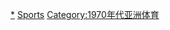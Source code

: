 {{portal box|亞洲|體育運動}}
{{Year by category
| m = 1
| c = 9
| d = 7
| y = 2
| cat = 亞洲體育
| sortkey = 亞洲體育
| in = 
| parent = 各年份亞洲體育
| subcat = 1972年亞洲
}}
[[Category:1972年體育|*]]
[[Category:1972年亞洲|Sports]]
[[Category:1970年代亚洲体育|Category:1970年代亚洲体育]]